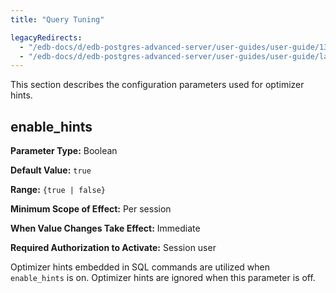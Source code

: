 ```yaml
---
title: "Query Tuning"

legacyRedirects:
  - "/edb-docs/d/edb-postgres-advanced-server/user-guides/user-guide/13/query_tuning.html"
  - "/edb-docs/d/edb-postgres-advanced-server/user-guides/user-guide/latest/query_tuning.html"
---
```


<div id="query_tuning" class="registered_link"></div>

This section describes the configuration parameters used for optimizer hints.

## enable_hints

**Parameter Type:** Boolean

**Default Value:** `true`

**Range:** `{true | false}`

**Minimum Scope of Effect:** Per session

**When Value Changes Take Effect:** Immediate

**Required Authorization to Activate:** Session user

Optimizer hints embedded in SQL commands are utilized when `enable_hints` is on. Optimizer hints are ignored when this parameter is off.
